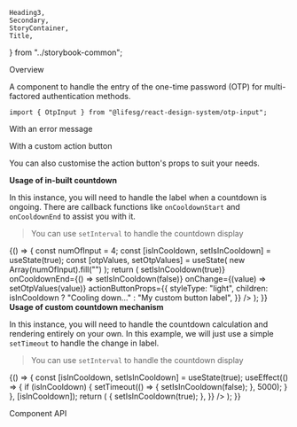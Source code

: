     Heading3,
    Secondary,
    StoryContainer,
    Title,
} from "../storybook-common";

<Meta title="Modules/OtpInput" component={OtpInput} />

<Title>OtpInput</Title>

<Secondary>Overview</Secondary>

A component to handle the entry of the one-time password (OTP) for multi-factored
authentication methods.

```tsx
import { OtpInput } from "@lifesg/react-design-system/otp-input";
```

<Canvas>
    <Story name="OtpInput">
        <StoryContainer>
            <OtpInput numOfInput={6} cooldownDuration={60} />
        </StoryContainer>
    </Story>
</Canvas>

<Heading3>With an error message</Heading3>

<Canvas>
    <Story name="with error message">
        <StoryContainer>
            <OtpInput
                numOfInput={6}
                cooldownDuration={60}
                errorMessage="Invalid otp. Try again."
            />
        </StoryContainer>
    </Story>
</Canvas>

<Heading3>With a custom action button</Heading3>

You can also customise the action button's props to suit your needs.

<Heading4>
    <strong>Usage of in-built countdown</strong>
</Heading4>

In this instance, you will need to handle the label when a countdown is ongoing.
There are callback functions like `onCooldownStart` and `onCooldownEnd` to assist
you with it.

> You can use `setInterval` to handle the countdown display

<Canvas>
    <Story name="With custom action button">
        {() => {
            const numOfInput = 4;
            const [isInCooldown, setIsInCooldown] = useState(true);
            const [otpValues, setOtpValues] = useState(
                new Array(numOfInput).fill("")
            );
            return (
                <StoryContainer>
                    <OtpInput
                        numOfInput={numOfInput}
                        value={otpValues}
                        cooldownDuration={5}
                        onCooldownStart={() => setIsInCooldown(true)}
                        onCooldownEnd={() => setIsInCooldown(false)}
                        onChange={(value) => setOtpValues(value)}
                        actionButtonProps={{
                            styleType: "light",
                            children: isInCooldown
                                ? "Cooling down..."
                                : "My custom button label",
                        }}
                    />
                </StoryContainer>
            );
        }}
    </Story>
</Canvas>

<Heading4>
    <strong>Usage of custom countdown mechanism</strong>
</Heading4>

In this instance, you will need to handle the countdown calculation
and rendering entirely on your own. In this example, we will just
use a simple `setTimeout` to handle the change in label.

> You can use `setInterval` to handle the countdown display

<Canvas>
    <Story name="With custom action button (self-handle)">
        {() => {
            const [isInCooldown, setIsInCooldown] = useState(true);
            useEffect(() => {
                if (isInCooldown) {
                    setTimeout(() => {
                        setIsInCooldown(false);
                    }, 5000);
                }
            }, [isInCooldown]);
            return (
                <StoryContainer>
                    <OtpInput
                        numOfInput={6}
                        cooldownDuration={0}
                        actionButtonProps={{
                            styleType: "light",
                            children: isInCooldown
                                ? "Cooling down..."
                                : "My custom button label",
                            disabled: isInCooldown,
                            onClick: () => {
                                setIsInCooldown(true);
                            },
                        }}
                    />
                </StoryContainer>
            );
        }}
    </Story>
</Canvas>

<br />

<Secondary>Component API</Secondary>

<PropsTable />
